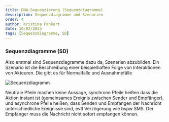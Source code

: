 ```yaml
---
title: DNA-Sequenzierung (Sequenzdiagramme)
description: Sequenzdiagramme und Szenarien
order: 4
author: Kristina Pankert
date: 10/02/2023
tags: [Sequenzdiagramme, SD]
---
```


### Sequenzdiagramme (SD)
Also erstmal sind Sequenzdiagramme dazu da, Szenarien abzubilden. 
Ein Szenario ist die Beschreibung einer beispielhaften Folge von Interaktionen von Akteuren. 
Die gibt es für Normalfälle und Ausnahmefälle

![Sequenzdiagramm](/teaching-assets/es/Sequenzdiagramm.svg)

Neutrale Pfeile machen keine Aussage, synchrone Pfeile heißen dass die Aktion instant ist 
(gemeinsames Ereignis zwischen Sender und Empfänger), und asynchrone Pfeile 
heißen, dass Senden und Empfangen der Nachricht unterschiedliche Ereignisse sind, evtl Verzögerung wie bspw SMS. 
Der Empfänger muss die Nachricht nicht sofort empfangen können.
